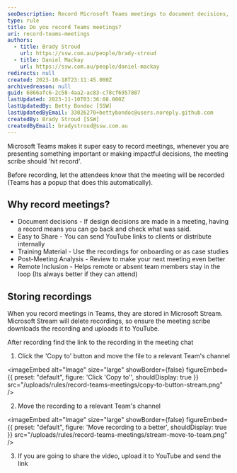 ```yaml
---
seoDescription: Record Microsoft Teams meetings to document decisions, easily share and access valuable information, and enhance remote inclusion.
type: rule
title: Do you record Teams meetings?
uri: record-teams-meetings
authors:
  - title: Brady Stroud
    url: https://ssw.com.au/people/brady-stroud
  - title: Daniel Mackay
    url: https://ssw.com.au/people/daniel-mackay
redirects: null
created: 2023-10-18T23:11:45.000Z
archivedreason: null
guid: 6866afc6-2c58-4aa2-ac83-c78cf6957887
lastUpdated: 2023-11-10T03:36:08.000Z
lastUpdatedBy: Betty Bondoc [SSW]
lastUpdatedByEmail: 33026270+bettybondoc@users.noreply.github.com
createdBy: Brady Stroud [SSW]
createdByEmail: bradystroud@ssw.com.au
---
```


Microsoft Teams makes it super easy to record meetings, whenever you are presenting something important or making impactful decisions, the meeting scribe should 'hit record'.

Before recording, let the attendees know that the meeting will be recorded (Teams has a popup that does this automatically).

## Why record meetings?

- Document decisions - If design decisions are made in a meeting, having a record means you can go back and check what was said.
- Easy to Share - You can send YouTube links to clients or distribute internally
- Training Material - Use the recordings for onboarding or as case studies
- Post-Meeting Analysis - Review to make your next meeting even better
- Remote Inclusion - Helps remote or absent team members stay in the loop (Its always better if they can attend)

## Storing recordings

When you record meetings in Teams, they are stored in Microsoft Stream. Microsoft Stream will delete recordings, so ensure the meeting scribe downloads the recording and uploads it to YouTube.

After recording find the link to the recording in the meeting chat

1. Click the 'Copy to' button and move the file to a relevant Team's channel


<imageEmbed
  alt="Image"
  size="large"
  showBorder={false}
  figureEmbed={{
    preset: "default",
    figure: 'Click \'Copy to\'',
    shouldDisplay: true
  }}
  src="/uploads/rules/record-teams-meetings/copy-to-button-stream.png"
/>

2. Move the recording to a relevant Team's channel


<imageEmbed
  alt="Image"
  size="large"
  showBorder={false}
  figureEmbed={{
    preset: "default",
    figure: 'Move recording to a better',
    shouldDisplay: true
  }}
  src="/uploads/rules/record-teams-meetings/stream-move-to-team.png"
/>

3. If you are going to share the video, upload it to YouTube and send the link
